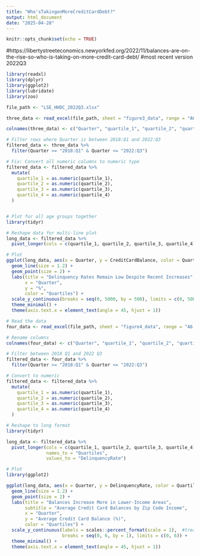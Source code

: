 ```yaml
---
title: "Who'sTakingonMoreCreditCardDebt?"
output: html_document
date: "2025-04-28"
---
```


```r
knitr::opts_chunk$set(echo = TRUE)
```
#https://libertystreeteconomics.newyorkfed.org/2022/11/balances-are-on-the-rise-so-who-is-taking-on-more-credit-card-debt/
#most recent version 2022Q3

```r
library(readxl)
library(dplyr)
library(ggplot2)
library(lubridate)
library(zoo)

file_path <- "LSE_HHDC_2022Q3.xlsx"
```


```r
three_data <- read_excel(file_path, sheet = "figure3_data", range = "A6:E100", col_names = FALSE)

colnames(three_data) <- c("Quarter", "quartile_1", "quartile_2", "quartile_3", "quartile_4")

# Filter rows where Quarter is between 2018:Q1 and 2022:Q3
filtered_data <- three_data %>%
  filter(Quarter >= "2018:Q1" & Quarter <= "2022:Q3")

# Fix: Convert all numeric columns to numeric type
filtered_data <- filtered_data %>%
  mutate(
    quartile_1 = as.numeric(quartile_1),
    quartile_2 = as.numeric(quartile_2),
    quartile_3 = as.numeric(quartile_3),
    quartile_4 = as.numeric(quartile_4)
  )


# Plot for all age groups together
library(tidyr)

# Reshape data for multi-line plot
long_data <- filtered_data %>%
  pivot_longer(cols = c(quartile_1, quartile_2, quartile_3, quartile_4), names_to = "Quartiles", values_to = "CreditCardBalance")

# Plot
ggplot(long_data, aes(x = Quarter, y = CreditCardBalance, color = Quartiles, group = Quartiles)) +
  geom_line(size = 1.2) +
  geom_point(size = 2) +
  labs(title = "Delinquency Rates Remain Low Despite Recent Increases", subtitle = "Flow into delinquency by zip-code income (percent)",
       x = "Quarter",
       y = "%",
       color = "Quartiles") +
  scale_y_continuous(breaks = seq(0, 5000, by = 500), limits = c(0, 5000)) +  
  theme_minimal() +
  theme(axis.text.x = element_text(angle = 45, hjust = 1))

```

```r
# Read the data
four_data <- read_excel(file_path, sheet = "figure4_data", range = "A6:E100", col_names = FALSE)

# Rename columns
colnames(four_data) <- c("Quarter", "quartile_1", "quartile_2", "quartile_3", "quartile_4")

# Filter between 2018 Q1 and 2022 Q3
filtered_data <- four_data %>%
  filter(Quarter >= "2018:Q1" & Quarter <= "2022:Q3")

# Convert to numeric
filtered_data <- filtered_data %>%
  mutate(
    quartile_1 = as.numeric(quartile_1),
    quartile_2 = as.numeric(quartile_2),
    quartile_3 = as.numeric(quartile_3),
    quartile_4 = as.numeric(quartile_4)
  )

# Reshape to long format
library(tidyr)

long_data <- filtered_data %>%
  pivot_longer(cols = c(quartile_1, quartile_2, quartile_3, quartile_4), 
               names_to = "Quartiles", 
               values_to = "DelinquencyRate")

# Plot
library(ggplot2)

ggplot(long_data, aes(x = Quarter, y = DelinquencyRate, color = Quartiles, group = Quartiles)) +
  geom_line(size = 1.2) +
  geom_point(size = 2) +
  labs(title = "Balances Increase More in Lower-Income Areas",
       subtitle = "Average Credit Card Balances by Zip Code Income",
       x = "Quarter",
       y = "Average Credit Card Balance (%)",
       color = "Quartiles") +
  scale_y_continuous(labels = scales::percent_format(scale = 1),  #treat y vals at %
                     breaks = seq(0, 6, by = 1), limits = c(0, 6)) +   
  theme_minimal() +
  theme(axis.text.x = element_text(angle = 45, hjust = 1))


```

